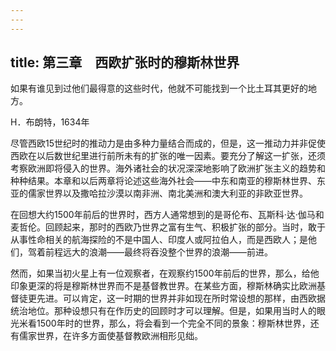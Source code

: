 ```yaml
---
---
---
```

title: 第三章　西欧扩张时的穆斯林世界
---



如果有谁见到过他们最得意的这些时代，他就不可能找到一个比土耳其更好的地方。

H．布朗特，1634年

尽管西欧15世纪时的推动力是由多种力量结合而成的，但是，这一推动力并非促使西欧在以后数世纪里进行前所未有的扩张的唯一因素。要充分了解这一扩张，还须考察欧洲即将侵入的世界。海外诸社会的状况深深地影响了欧洲扩张主义的趋势和种种结果。本章和以后两章将论述这些海外社会——中东和南亚的穆斯林世界、东亚的儒家世界以及撒哈拉沙漠以南非洲、南北美洲和澳大利亚的非欧亚世界。

在回想大约1500年前后的世界时，西方人通常想到的是哥伦布、瓦斯科·达·伽马和麦哲伦。回顾起来，那时的西欧乃世界之富有生气、积极扩张的部分。当时，敢于从事性命相关的航海探险的不是中国人、印度人或阿拉伯人，而是西欧人；是他们，驾着前程远大的浪潮——最终将吞没整个世界的浪潮——前进。

然而，如果当初火星上有一位观察者，在观察约1500年前后的世界，那么，给他印象更深的将是穆斯林世界而不是基督教世界。在某些方面，穆斯林确实比欧洲基督徒更先进。可以肯定，这一时期的世界并非如现在所时常设想的那样，由西欧据统治地位。那种设想只有在作历史的回顾时才可以理解。但是，如果用当时人的眼光米看1500年时的世界，那么，将会看到一个完全不同的景象：穆斯林世界，还有儒家世界，在许多方面使基督教欧洲相形见绌。
